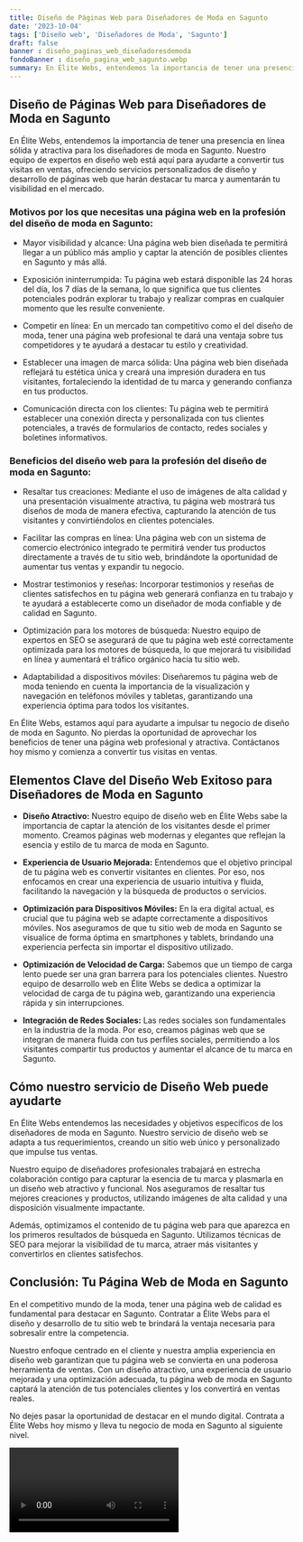 ```yaml
---
title: Diseño de Páginas Web para Diseñadores de Moda en Sagunto
date: '2023-10-04'
tags: ['Diseño web', 'Diseñadores de Moda', 'Sagunto']
draft: false
banner : diseño_paginas_web_diseñadoresdemoda
fondoBanner : diseño_pagina_web_sagunto.webp
summary: En Élite Webs, entendemos la importancia de tener una presencia en línea sólida y atractiva para los diseñadores de moda en Sagunto. Nuestro equipo de expertos en diseño web está aquí para ayudarte a convertir tus visitas en ventas, ofreciendo servicios personalizados de diseño y desarrollo de páginas web que harán destacar tu marca y aumentarán tu visibilidad en el mercado.
---
```


## Diseño de Páginas Web para Diseñadores de Moda en Sagunto

En Élite Webs, entendemos la importancia de tener una presencia en línea sólida y atractiva para los diseñadores de moda en Sagunto. Nuestro equipo de expertos en diseño web está aquí para ayudarte a convertir tus visitas en ventas, ofreciendo servicios personalizados de diseño y desarrollo de páginas web que harán destacar tu marca y aumentarán tu visibilidad en el mercado.

### Motivos por los que necesitas una página web en la profesión del diseño de moda en Sagunto:

- Mayor visibilidad y alcance: Una página web bien diseñada te permitirá llegar a un público más amplio y captar la atención de posibles clientes en Sagunto y más allá.

- Exposición ininterrumpida: Tu página web estará disponible las 24 horas del día, los 7 días de la semana, lo que significa que tus clientes potenciales podrán explorar tu trabajo y realizar compras en cualquier momento que les resulte conveniente.

- Competir en línea: En un mercado tan competitivo como el del diseño de moda, tener una página web profesional te dará una ventaja sobre tus competidores y te ayudará a destacar tu estilo y creatividad.

- Establecer una imagen de marca sólida: Una página web bien diseñada reflejará tu estética única y creará una impresión duradera en tus visitantes, fortaleciendo la identidad de tu marca y generando confianza en tus productos.

- Comunicación directa con los clientes: Tu página web te permitirá establecer una conexión directa y personalizada con tus clientes potenciales, a través de formularios de contacto, redes sociales y boletines informativos.

### Beneficios del diseño web para la profesión del diseño de moda en Sagunto:

- Resaltar tus creaciones: Mediante el uso de imágenes de alta calidad y una presentación visualmente atractiva, tu página web mostrará tus diseños de moda de manera efectiva, capturando la atención de tus visitantes y convirtiéndolos en clientes potenciales.

- Facilitar las compras en línea: Una página web con un sistema de comercio electrónico integrado te permitirá vender tus productos directamente a través de tu sitio web, brindándote la oportunidad de aumentar tus ventas y expandir tu negocio.

- Mostrar testimonios y reseñas: Incorporar testimonios y reseñas de clientes satisfechos en tu página web generará confianza en tu trabajo y te ayudará a establecerte como un diseñador de moda confiable y de calidad en Sagunto.

- Optimización para los motores de búsqueda: Nuestro equipo de expertos en SEO se asegurará de que tu página web esté correctamente optimizada para los motores de búsqueda, lo que mejorará tu visibilidad en línea y aumentará el tráfico orgánico hacia tu sitio web.

- Adaptabilidad a dispositivos móviles: Diseñaremos tu página web de moda teniendo en cuenta la importancia de la visualización y navegación en teléfonos móviles y tabletas, garantizando una experiencia óptima para todos los visitantes.

En Élite Webs, estamos aquí para ayudarte a impulsar tu negocio de diseño de moda en Sagunto. No pierdas la oportunidad de aprovechar los beneficios de tener una página web profesional y atractiva. Contáctanos hoy mismo y comienza a convertir tus visitas en ventas.

<GifSeo />

<Cta />

## Elementos Clave del Diseño Web Exitoso para Diseñadores de Moda en Sagunto

- **Diseño Atractivo:** Nuestro equipo de diseño web en Élite Webs sabe la importancia de captar la atención de los visitantes desde el primer momento. Creamos páginas web modernas y elegantes que reflejan la esencia y estilo de tu marca de moda en Sagunto.

- **Experiencia de Usuario Mejorada:** Entendemos que el objetivo principal de tu página web es convertir visitantes en clientes. Por eso, nos enfocamos en crear una experiencia de usuario intuitiva y fluida, facilitando la navegación y la búsqueda de productos o servicios.

- **Optimización para Dispositivos Móviles:** En la era digital actual, es crucial que tu página web se adapte correctamente a dispositivos móviles. Nos aseguramos de que tu sitio web de moda en Sagunto se visualice de forma óptima en smartphones y tablets, brindando una experiencia perfecta sin importar el dispositivo utilizado.

- **Optimización de Velocidad de Carga:** Sabemos que un tiempo de carga lento puede ser una gran barrera para los potenciales clientes. Nuestro equipo de desarrollo web en Élite Webs se dedica a optimizar la velocidad de carga de tu página web, garantizando una experiencia rápida y sin interrupciones.

- **Integración de Redes Sociales:** Las redes sociales son fundamentales en la industria de la moda. Por eso, creamos páginas web que se integran de manera fluida con tus perfiles sociales, permitiendo a los visitantes compartir tus productos y aumentar el alcance de tu marca en Sagunto.

## Cómo nuestro servicio de Diseño Web puede ayudarte

En Élite Webs entendemos las necesidades y objetivos específicos de los diseñadores de moda en Sagunto. Nuestro servicio de diseño web se adapta a tus requerimientos, creando un sitio web único y personalizado que impulse tus ventas.

Nuestro equipo de diseñadores profesionales trabajará en estrecha colaboración contigo para capturar la esencia de tu marca y plasmarla en un diseño web atractivo y funcional. Nos aseguramos de resaltar tus mejores creaciones y productos, utilizando imágenes de alta calidad y una disposición visualmente impactante.

Además, optimizamos el contenido de tu página web para que aparezca en los primeros resultados de búsqueda en Sagunto. Utilizamos técnicas de SEO para mejorar la visibilidad de tu marca, atraer más visitantes y convertirlos en clientes satisfechos.

## Conclusión: Tu Página Web de Moda en Sagunto

En el competitivo mundo de la moda, tener una página web de calidad es fundamental para destacar en Sagunto. Contratar a Élite Webs para el diseño y desarrollo de tu sitio web te brindará la ventaja necesaria para sobresalir entre la competencia.

Nuestro enfoque centrado en el cliente y nuestra amplia experiencia en diseño web garantizan que tu página web se convierta en una poderosa herramienta de ventas. Con un diseño atractivo, una experiencia de usuario mejorada y una optimización adecuada, tu página web de moda en Sagunto captará la atención de tus potenciales clientes y los convertirá en ventas reales.

No dejes pasar la oportunidad de destacar en el mundo digital. Contrata a Élite Webs hoy mismo y lleva tu negocio de moda en Sagunto al siguiente nivel.

<Video />

<CtaBot job='Diseñadores de Moda' city='Sagunto'/>

<Gmaps query='Sagunto+españa+maps' />